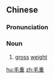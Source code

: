 ==Chinese==
{{zh-forms}}

===Pronunciation===
{{zh-pron
|m=máozhòng
|c=mou4 cung5
|cat=n
}}

===Noun===
{{zh-noun}}

# [[gross]] [[weight]]

[[hu:毛重]]
[[zh:毛重]]